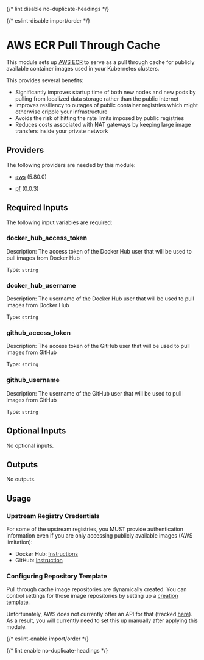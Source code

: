 
{/* lint disable no-duplicate-headings */}

{/* eslint-disable import/order */}

<ModuleHeader name="aws_ecr_pull_through_cache" sourceHref="https://github.com/Panfactum/stack/tree/__PANFACTUM_VERSION_MAIN__/packages/infrastructure/aws_ecr_pull_through_cache" status="stable" type="direct" />

# AWS ECR Pull Through Cache

This module sets up [AWS ECR](https://aws.amazon.com/ecr/)
to serve as a pull through cache for publicly available container images
used in your Kubernetes clusters.

This provides several benefits:

* Significantly improves startup time of both new nodes and new pods by pulling from localized
  data storage rather than the public internet
* Improves resiliency to outages of public container registries which might otherwise cripple
  your infrastructure
* Avoids the risk of hitting the rate limits imposed by public registries
* Reduces costs associated with NAT gateways by keeping large image transfers inside
  your private network

## Providers

The following providers are needed by this module:

* [aws](https://registry.terraform.io/providers/hashicorp/aws/5.80.0/docs) (5.80.0)

* [pf](https://registry.terraform.io/providers/panfactum/pf/0.0.3/docs) (0.0.3)

## Required Inputs

The following input variables are required:

### docker\_hub\_access\_token

Description: The access token of the Docker Hub user that will be used to pull images from Docker Hub

Type: `string`

### docker\_hub\_username

Description: The username of the Docker Hub user that will be used to pull images from Docker Hub

Type: `string`

### github\_access\_token

Description: The access token of the GitHub user that will be used to pull images from GitHub

Type: `string`

### github\_username

Description: The username of the GitHub user that will be used to pull images from GitHub

Type: `string`

## Optional Inputs

No optional inputs.

## Outputs

No outputs.

## Usage

### Upstream Registry Credentials

For some of the upstream registries, you MUST provide authentication information
even if you are only accessing publicly available images (AWS limitation):

* Docker Hub: [Instructions](https://docs.docker.com/security/for-developers/access-tokens/)
* GitHub: [Instruction](https://docs.github.com/en/authentication/keeping-your-account-and-data-secure/managing-your-personal-access-tokens)

### Configuring Repository Template

Pull through cache image repositories are dynamically created. You can control settings
for those image repositories by setting up a
[creation template](https://docs.aws.amazon.com/AmazonECR/latest/userguide/repository-creation-templates.html).

Unfortunately, AWS does not currently offer an API for that
(tracked [here](https://github.com/hashicorp/terraform-provider-aws/issues/34503)).
As a result, you will currently need to set this up manually after applying this module.

{/* eslint-enable import/order */}

{/* lint enable no-duplicate-headings */}

